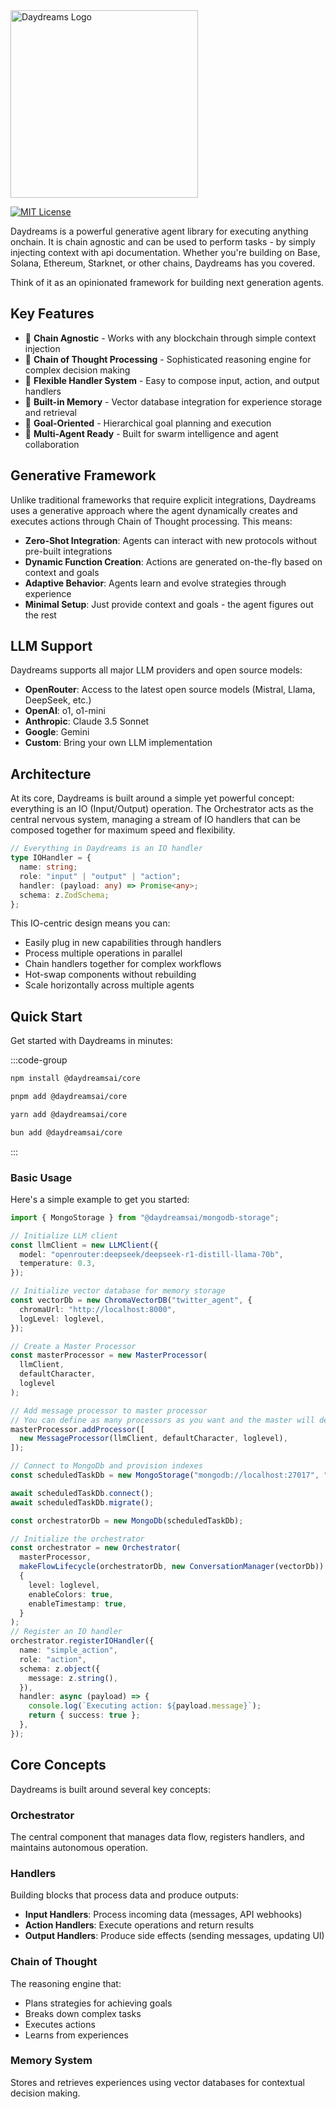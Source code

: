 <img src="/Daydreams.png" alt="Daydreams Logo" width="300" />

[![MIT License](https://img.shields.io/badge/License-MIT-blue.svg)](https://opensource.org/licenses/MIT)

Daydreams is a powerful generative agent library for executing anything onchain.
It is chain agnostic and can be used to perform tasks - by simply injecting
context with api documentation. Whether you're building on Base, Solana,
Ethereum, Starknet, or other chains, Daydreams has you covered.

Think of it as an opinionated framework for building next generation agents.

## Key Features

- 🤖 **Chain Agnostic** - Works with any blockchain through simple context
  injection
- 🧠 **Chain of Thought Processing** - Sophisticated reasoning engine for
  complex decision making
- 🔄 **Flexible Handler System** - Easy to compose input, action, and output
  handlers
- 💾 **Built-in Memory** - Vector database integration for experience storage
  and retrieval
- 🎯 **Goal-Oriented** - Hierarchical goal planning and execution
- 🤝 **Multi-Agent Ready** - Built for swarm intelligence and agent
  collaboration

## Generative Framework

Unlike traditional frameworks that require explicit integrations, Daydreams uses
a generative approach where the agent dynamically creates and executes actions
through Chain of Thought processing. This means:

- **Zero-Shot Integration**: Agents can interact with new protocols without
  pre-built integrations
- **Dynamic Function Creation**: Actions are generated on-the-fly based on
  context and goals
- **Adaptive Behavior**: Agents learn and evolve strategies through experience
- **Minimal Setup**: Just provide context and goals - the agent figures out the
  rest

## LLM Support

Daydreams supports all major LLM providers and open source models:

- **OpenRouter**: Access to the latest open source models (Mistral, Llama,
  DeepSeek, etc.)
- **OpenAI**: o1, o1-mini
- **Anthropic**: Claude 3.5 Sonnet
- **Google**: Gemini
- **Custom**: Bring your own LLM implementation

## Architecture

At its core, Daydreams is built around a simple yet powerful concept: everything
is an IO (Input/Output) operation. The Orchestrator acts as the central nervous
system, managing a stream of IO handlers that can be composed together for
maximum speed and flexibility.

```typescript
// Everything in Daydreams is an IO handler
type IOHandler = {
  name: string;
  role: "input" | "output" | "action";
  handler: (payload: any) => Promise<any>;
  schema: z.ZodSchema;
};
```

This IO-centric design means you can:

- Easily plug in new capabilities through handlers
- Process multiple operations in parallel
- Chain handlers together for complex workflows
- Hot-swap components without rebuilding
- Scale horizontally across multiple agents

## Quick Start

Get started with Daydreams in minutes:

:::code-group

```bash [npm]
npm install @daydreamsai/core
```

```bash [pnpm]
pnpm add @daydreamsai/core
```

```bash [yarn]
yarn add @daydreamsai/core
```

```bash [bun]
bun add @daydreamsai/core
```

:::

### Basic Usage

Here's a simple example to get you started:

```typescript
import { MongoStorage } from "@daydreamsai/mongodb-storage";

// Initialize LLM client
const llmClient = new LLMClient({
  model: "openrouter:deepseek/deepseek-r1-distill-llama-70b",
  temperature: 0.3,
});

// Initialize vector database for memory storage
const vectorDb = new ChromaVectorDB("twitter_agent", {
  chromaUrl: "http://localhost:8000",
  logLevel: loglevel,
});

// Create a Master Processor
const masterProcessor = new MasterProcessor(
  llmClient,
  defaultCharacter,
  loglevel
);

// Add message processor to master processor
// You can define as many processors as you want and the master will decide which one to use
masterProcessor.addProcessor([
  new MessageProcessor(llmClient, defaultCharacter, loglevel),
]);

// Connect to MongoDb and provision indexes
const scheduledTaskDb = new MongoStorage("mongodb://localhost:27017", "myApp");

await scheduledTaskDb.connect();
await scheduledTaskDb.migrate();

const orchestratorDb = new MongoDb(scheduledTaskDb);

// Initialize the orchestrator
const orchestrator = new Orchestrator(
  masterProcessor,
  makeFlowLifecycle(orchestratorDb, new ConversationManager(vectorDb)),
  {
    level: loglevel,
    enableColors: true,
    enableTimestamp: true,
  }
);
// Register an IO handler
orchestrator.registerIOHandler({
  name: "simple_action",
  role: "action",
  schema: z.object({
    message: z.string(),
  }),
  handler: async (payload) => {
    console.log(`Executing action: ${payload.message}`);
    return { success: true };
  },
});
```

## Core Concepts

Daydreams is built around several key concepts:

### Orchestrator

The central component that manages data flow, registers handlers, and maintains
autonomous operation.

### Handlers

Building blocks that process data and produce outputs:

- **Input Handlers**: Process incoming data (messages, API webhooks)
- **Action Handlers**: Execute operations and return results
- **Output Handlers**: Produce side effects (sending messages, updating UI)

### Chain of Thought

The reasoning engine that:

- Plans strategies for achieving goals
- Breaks down complex tasks
- Executes actions
- Learns from experiences

### Memory System

Stores and retrieves experiences using vector databases for contextual decision
making.
